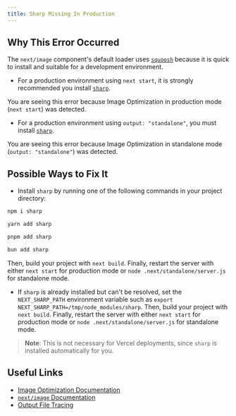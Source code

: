 ```yaml
---
title: Sharp Missing In Production
---
```


## Why This Error Occurred

The `next/image` component's default loader uses [`squoosh`](https://www.npmjs.com/package/@squoosh/lib) because it is quick to install and suitable for a development environment.

- For a production environment using `next start`, it is strongly recommended you install [`sharp`](https://www.npmjs.com/package/sharp).

You are seeing this error because Image Optimization in production mode (`next start`) was detected.

- For a production environment using `output: "standalone"`, you must install [`sharp`](https://www.npmjs.com/package/sharp).

You are seeing this error because Image Optimization in standalone mode (`output: "standalone"`) was detected.

## Possible Ways to Fix It

- Install `sharp` by running one of the following commands in your project directory:

```bash filename="Terminal"
npm i sharp
```

```bash filename="Terminal"
yarn add sharp
```

```bash filename="Terminal"
pnpm add sharp
```

```bash filename="Terminal"
bun add sharp
```

Then, build your project with `next build`. Finally, restart the server with either `next start` for production mode or `node .next/standalone/server.js` for standalone mode.

- If `sharp` is already installed but can't be resolved, set the `NEXT_SHARP_PATH` environment variable such as `export NEXT_SHARP_PATH=/tmp/node_modules/sharp`. Then, build your project with `next build`. Finally, restart the server with either `next start` for production mode or `node .next/standalone/server.js` for standalone mode.

> **Note**: This is not necessary for Vercel deployments, since `sharp` is installed automatically for you.

## Useful Links

- [Image Optimization Documentation](/docs/pages/api-reference/components/images)
- [`next/image` Documentation](/docs/pages/api-reference/components/image)
- [Output File Tracing](/docs/pages/api-reference/config/next-config-js/output)
